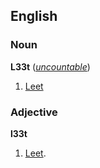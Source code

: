 ==English==
===Noun===
'''L33t''' (''[[uncountable]]'')
#[[Leet]]

===Adjective===
'''l33t'''
#[[Leet]].